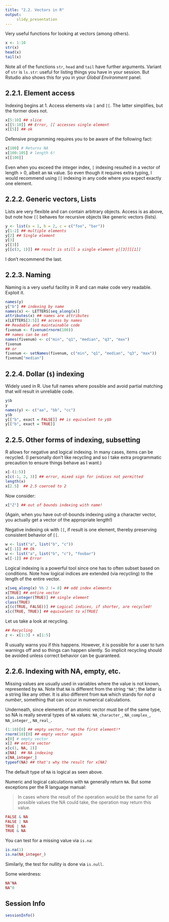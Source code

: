 ```yaml
---
title: "2.2. Vectors in R"
output:
     slidy_presentation
---
```


Very useful functions for looking at vectors (among others).

```r
x <- 1:10
str(x)
head(x)
tail(x)
```

Note all of the functions `str`, `head` and `tail` have further
arguments. Variant of `str` is `ls.str`:  useful for listing things you
have in your session. But Rstudio also shows this for you in your
_Global Environment_ panel.

## 2.2.1. Element access

Indexing begins at 1. Access elements via
`[` and `[[`. The latter simplifies, but the former does not.

```r
x[5:10] ## slice
x[[5:10]] ## Error, [[ accesses single element
x[[5]] ## ok
```

Defensive programming requires you to be aware of the following fact:

```r
x[100] # Returns NA
x[100:105] # length 6! 
x[[100]]
```

Even when you exceed the integer index, `[` indexing resulted in a
vector of length > 0, albeit an `NA` value. So even though it
requires extra typing, I would recommend using `[[` indexing in any
code where you expect exactly one element.

## 2.2.2. Generic vectors, Lists

Lists are very flexible and can contain arbitrary objects. Access is
as above, but note how `[[` behaves for recursive objects like generic
vectors (lists).

```r
y <- list(a = 1, b = 2, c = c("foo", "bar"))
y[1:2] ## multiple elements
y[2] ## Single element
y[3]
y[[3]]
y[[c(3, 1)]] ## result is still a single element y[[3]][[1]]
```

I don't recommend the last.

## 2.2.3. Naming

Naming is a very useful facility in R and can make code very
readable. Exploit it.

```r
names(y)
y["b"] ## indexing by name
names(x) <- LETTERS[seq_along(x)]
attributes(x) ## names are attributes
x[LETTERS[3:5]] ## access by names
## Readable and maintainable code
fivenum <- fivenum(rnorm(100))
## names can be set
names(fivenum) <- c("min", "q1", "median", "q3", "max")
fivenum
## or
fivenum <- setNames(fivenum, c("min", "q1", "median", "q3", "max"))
fivenum["median"]
```

## 2.2.4. Dollar (`$`) indexing

Widely used in R. Use full names where possible and avoid partial
matching that will result in unreliable code.

```r
y$b
y
names(y) <- c("aa", "bb", "cc")
y$b
y[["b", exact = FALSE]] ## is equivalent to y$b
y[["b", exact = TRUE]]
```

## 2.2.5. Other forms of indexing, subsetting

R allows for negative and logical indexing. In many cases, items can
be recycled. (I personally don't like recycling and so I take extra
programmatic precaution to ensure things behave as I want.)

```r
x[-(1:5)]
x[c(-1, 2, 3)] ## error, mixed sign for indices not permitted
length(x)
x[2.5]  ## 2.5 coerced to 2
```

Now consider:

```r
x["Z"] ## out of bounds indexing with name!
```
(Again, when you have out-of-bounds indexing using a character vector, you
actually get a vector of the appropriate length!)

Negative indexing ok with `[[`, if result is one element, thereby
preserving consistent behavior of `[[`.

```r
w <- list("a", list("b", "c"))
w[[-1]] ## Ok
w <- list("a", list("b", "c"), "foobar")
w[[-1]] ## Error
```

Logical indexing is a powerful tool since one has to often subset
based on conditions. Note how logical indices are extended (via
recycling) to the length of the entire vector. 

```r
x[seq_along(x) %% 2 != 0] ## odd index elements
x[TRUE] ## entire vector
x[as.integer(TRUE)] ## single element
class(TRUE)
x[(c(TRUE, FALSE))] ## Logical indices, if shorter, are recycled!
x[c(TRUE, TRUE)] ## equivalent to x[TRUE]
```

Let us take a look at recycling.

```r
## Recycling
z <- x[1:3] + x[1:5]
```
R usually warns you if this happens. However, it is possible for a
user to turn warnings off and so things can happen silently.  So
implicit recycling should be avoided unless correct behavior
can be guaranteed.

## 2.2.6. Indexing with NA, empty, etc.

Missing values are usually used in variables where the value is not
known, represented by `NA`. Note that `NA` is different from the string
`"NA"`; the latter is a string like any other. It is also different
from `NaN` which stands for _not a number_, something that can occur
in numerical calculations.

Underneath, since elements of an atomic vector must be of the same
type, so NA is really several types of `NA` values: `NA_character_`,
`NA_complex_`, `NA_integer_`, `NA_real_`.

```r
(1:10)[0] ## empty vector, *not the first element!*
rnorm(10)[0] ## empty vector again
x[0] # empty vector
x[] ## entire vector
x[c(1, NA, 2)]
x[NA]  ## NA indexing
x[NA_integer_]
typeof(NA) ## that's why the result for x[NA]
```

The default type of `NA` is logical as seen above.

Numeric and logical calculations with `NA` generally return `NA`. But
some exceptions per the R language manual:

> In cases where the result of the operation would be the same for all
> possible values the NA could take, the operation may return this
> value.

```r
FALSE & NA
FALSE | NA
TRUE | NA
TRUE & NA
```

You can test for a missing value via `is.na`:

```r
is.na(1)
is.na(NA_integer_)
```

Similarly, the test for nullity is done via `is.null`.


Some wierdness:

```r
NA^NA
NA^0
```

## Session Info
```r
sessionInfo()
```
